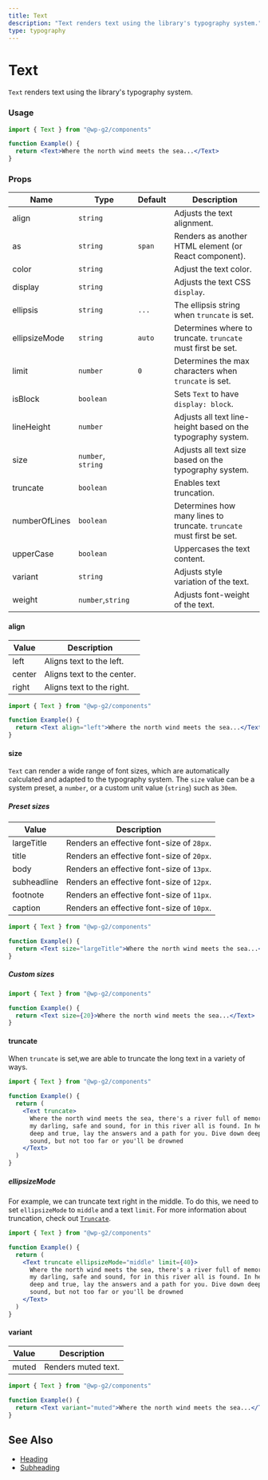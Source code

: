 ```yaml
---
title: Text
description: "Text renders text using the library's typography system."
type: typography
---
```


# Text

`Text` renders text using the library's typography system.

### Usage

```jsx live
import { Text } from "@wp-g2/components"

function Example() {
  return <Text>Where the north wind meets the sea...</Text>
}
```

### Props

| Name          | Type               | Default | Description                                                          |
| ------------- | ------------------ | ------- | -------------------------------------------------------------------- |
| align         | `string`           |         | Adjusts the text alignment.                                          |
| as            | `string`           | `span`  | Renders as another HTML element (or React component).                |
| color         | `string`           |         | Adjust the text color.                                               |
| display       | `string`           |         | Adjusts the text CSS `display`.                                      |
| ellipsis      | `string`           | `...`   | The ellipsis string when `truncate` is set.                          |
| ellipsizeMode | `string`           | `auto`  | Determines where to truncate. `truncate` must first be set.          |
| limit         | `number`           | `0`     | Determines the max characters when `truncate` is set.                |
| isBlock       | `boolean`          |         | Sets `Text` to have `display: block`.                                |
| lineHeight    | `number`           |         | Adjusts all text line-height based on the typography system.         |
| size          | `number`, `string` |         | Adjusts all text size based on the typography system.                |
| truncate      | `boolean`          |         | Enables text truncation.                                             |
| numberOfLines | `boolean`          |         | Determines how many lines to truncate. `truncate` must first be set. |
| upperCase     | `boolean`          |         | Uppercases the text content.                                         |
| variant       | `string`           |         | Adjusts style variation of the text.                                 |
| weight        | `number`,`string`  |         | Adjusts font-weight of the text.                                     |

#### align

| Value  | Description                |
| ------ | -------------------------- |
| left   | Aligns text to the left.   |
| center | Aligns text to the center. |
| right  | Aligns text to the right.  |

```jsx live
import { Text } from "@wp-g2/components"

function Example() {
  return <Text align="left">Where the north wind meets the sea...</Text>
}
```

#### size

`Text` can render a wide range of font sizes, which are automatically calculated and adapted to the typography system. The `size` value can be a system preset, a `number`, or a custom unit value (`string`) such as `30em`.

##### Preset sizes

| Value       | Description                               |
| ----------- | ----------------------------------------- |
| largeTitle  | Renders an effective font-size of `28px`. |
| title       | Renders an effective font-size of `20px`. |
| body        | Renders an effective font-size of `13px`. |
| subheadline | Renders an effective font-size of `12px`. |
| footnote    | Renders an effective font-size of `11px`. |
| caption     | Renders an effective font-size of `10px`. |

```jsx live
import { Text } from "@wp-g2/components"

function Example() {
  return <Text size="largeTitle">Where the north wind meets the sea...</Text>
}
```

##### Custom sizes

```jsx live
import { Text } from "@wp-g2/components"

function Example() {
  return <Text size={20}>Where the north wind meets the sea...</Text>
}
```

#### truncate

When `truncate` is set,we are able to truncate the long text in a variety of ways.

```jsx live
import { Text } from "@wp-g2/components"

function Example() {
  return (
    <Text truncate>
      Where the north wind meets the sea, there's a river full of memory. Sleep,
      my darling, safe and sound, for in this river all is found. In her waters,
      deep and true, lay the answers and a path for you. Dive down deep into her
      sound, but not too far or you'll be drowned
    </Text>
  )
}
```

##### ellipsizeMode

For example, we can truncate text right in the middle. To do this, we need to set `ellipsizeMode` to `middle` and a text `limit`. For more information about truncation, check out [`Truncate`](/components/truncate).

```jsx live
import { Text } from "@wp-g2/components"

function Example() {
  return (
    <Text truncate ellipsizeMode="middle" limit={40}>
      Where the north wind meets the sea, there's a river full of memory. Sleep,
      my darling, safe and sound, for in this river all is found. In her waters,
      deep and true, lay the answers and a path for you. Dive down deep into her
      sound, but not too far or you'll be drowned
    </Text>
  )
}
```

#### variant

| Value | Description         |
| ----- | ------------------- |
| muted | Renders muted text. |

```jsx live
import { Text } from "@wp-g2/components"

function Example() {
  return <Text variant="muted">Where the north wind meets the sea...</Text>
}
```

## See Also

- [Heading](./heading)
- [Subheading](./subheading)
